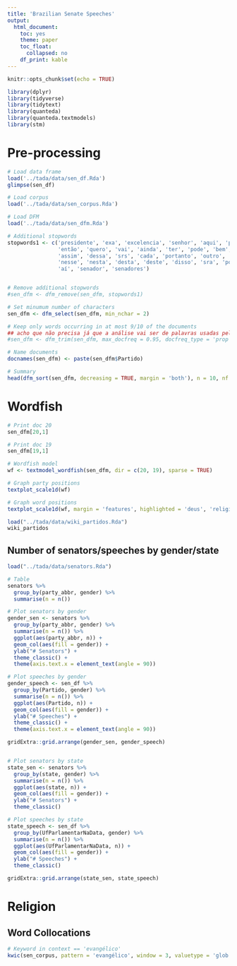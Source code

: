 ```yaml
---
title: 'Brazilian Senate Speeches'
output: 
  html_document: 
    toc: yes
    theme: paper
    toc_float:
      collapsed: no
    df_print: kable
---
```



```r
knitr::opts_chunk$set(echo = TRUE)
```


```r
library(dplyr)
library(tidyverse)
library(tidytext)
library(quanteda)
library(quanteda.textmodels)
library(stm)
```


# Pre-processing

```r
# Load data frame
load('../tada/data/sen_df.Rda')
glimpse(sen_df)

# Load corpus
load('../tada/data/sen_corpus.Rda')

# Load DFM
load('../tada/data/sen_dfm.Rda')
```


```r
# Additional stopwords
stopwords1 <- c('presidente', 'exa', 'excelencia', 'senhor', 'aqui', 'porque', 'ser',
                'então', 'quero', 'vai', 'ainda', 'ter', 'pode', 'bem', 'obrigado',
                'assim', 'dessa', 'srs', 'cada', 'portanto', 'outro', 'toda', 'além', 
                'nesse', 'nesta', 'desta', 'deste', 'disso', 'sra', 'pois', 'nó', 'sr',
                'aí', 'senador', 'senadores')


# Remove additional stopwords
#sen_dfm <- dfm_remove(sen_dfm, stopwords1)

# Set minumum number of characters
sen_dfm <- dfm_select(sen_dfm, min_nchar = 2)

# Keep only words occurring in at most 9/10 of the documents
## acho que não precisa já que a análise vai ser de palavras usadas pelos dois lados. + se usarmos essa função, a palavra 'deus' sai da dfm. ##
#sen_dfm <- dfm_trim(sen_dfm, max_docfreq = 0.95, docfreq_type = 'prop')

# Name documents
docnames(sen_dfm) <- paste(sen_dfm$Partido)

# Summary 
head(dfm_sort(sen_dfm, decreasing = TRUE, margin = 'both'), n = 10, nf = 5) 
```


# Wordfish 

```r
# Print doc 20
sen_dfm[20,1]

# Print doc 19
sen_dfm[19,1]

# Wordfish model
wf <- textmodel_wordfish(sen_dfm, dir = c(20, 19), sparse = TRUE)
```


```r
# Graph party positions
textplot_scale1d(wf)

# Graph word positions
textplot_scale1d(wf, margin = 'features', highlighted = 'deus', 'religião')
```


```r
load("../tada/data/wiki_partidos.Rda")
wiki_partidos
```

## Number of senators/speeches by gender/state

```r
load("../tada/data/senators.Rda")

# Table
senators %>% 
  group_by(party_abbr, gender) %>% 
  summarise(n = n())

# Plot senators by gender
gender_sen <- senators %>% 
  group_by(party_abbr, gender) %>% 
  summarise(n = n()) %>%
  ggplot(aes(party_abbr, n)) +
  geom_col(aes(fill = gender)) +
  ylab("# Senators") +
  theme_classic() +
  theme(axis.text.x = element_text(angle = 90)) 

# Plot speeches by gender
gender_speech <- sen_df %>% 
  group_by(Partido, gender) %>% 
  summarise(n = n()) %>%
  ggplot(aes(Partido, n)) +
  geom_col(aes(fill = gender)) +
  ylab("# Speeches") +
  theme_classic() +
  theme(axis.text.x = element_text(angle = 90))

gridExtra::grid.arrange(gender_sen, gender_speech)


# Plot senators by state
state_sen <- senators %>% 
  group_by(state, gender) %>% 
  summarise(n = n()) %>%
  ggplot(aes(state, n)) +
  geom_col(aes(fill = gender)) +
  ylab("# Senators") +
  theme_classic() 

# Plot speeches by state
state_speech <- sen_df %>% 
  group_by(UfParlamentarNaData, gender) %>% 
  summarise(n = n()) %>%
  ggplot(aes(UfParlamentarNaData, n)) +
  geom_col(aes(fill = gender)) +
  ylab("# Speeches") +
  theme_classic() 

gridExtra::grid.arrange(state_sen, state_speech)
```


# Religion

## Word Collocations

```r
# Keyword in context == 'evangélico'
kwic(sen_corpus, pattern = 'evangélico', window = 3, valuetype = 'glob')
```


